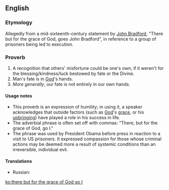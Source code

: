 ==English==

===Etymology===
Allegedly from a mid-sixteenth-century statement by [[w:John Bradford|John Bradford]], "There but for the grace of God, goes John Bradford", in reference to a group of prisoners being led to execution.

===Proverb===
{{head|en|proverb|head=[[there]] [[but]] [[for]] [[the]] [[grace]] [[of]] [[God]] [[go]] [[I]]}}

# A recognition that others' misfortune could be one's own, if it weren't for the blessing/kindness/luck bestowed by fate or the Divine.
# Man's fate is in [[God]]'s hands.
# ''More generally'', our fate is not entirely in our own hands.

====Usage notes====
* This proverb is an expression of humility; in using it, a speaker acknowledges that outside factors (such as [[God]]'s [[grace]], or his [[upbringing]]) have played a role in his success in life.
* The adverbial phrase is often set off with commas: "There, but for the grace of God, go I."
* The phrase was used by President Obama before press in reaction to a visit to US prisoners. It expressed compassion for those whose criminal actions may be deemed more a result of systemic conditions than an irreversible, individual evil.

====Translations====
{{trans-top|man's fate is in God's hands}}
* Russian: {{t|ru|все под Богом ходим|tr=}}
{{trans-mid}}
{{trans-bottom}}

[[ko:there but for the grace of God go I]]